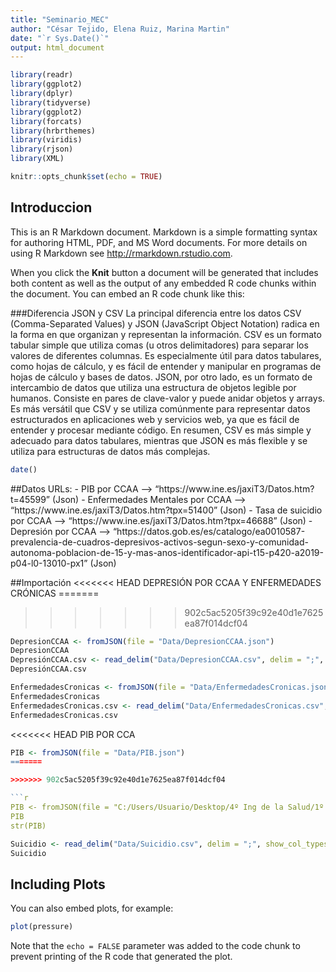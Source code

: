 ```yaml
---
title: "Seminario_MEC"
author: "César Tejido, Elena Ruiz, Marina Martin"
date: "`r Sys.Date()`"
output: html_document
---
```


```r
library(readr)
library(ggplot2)
library(dplyr)
library(tidyverse)
library(ggplot2)
library(forcats)
library(hrbrthemes)
library(viridis)
library(rjson)
library(XML)
```


```r
knitr::opts_chunk$set(echo = TRUE)
```

## Introduccion

This is an R Markdown document. Markdown is a simple formatting syntax for authoring HTML, PDF, and MS Word documents. For more details on using R Markdown see <http://rmarkdown.rstudio.com>.

When you click the **Knit** button a document will be generated that includes both content as well as the output of any embedded R code chunks within the document. You can embed an R code chunk like this:


###Diferencia JSON y CSV
La principal diferencia entre los datos CSV (Comma-Separated Values) y JSON (JavaScript Object Notation) radica en la forma en que organizan y representan la información.
CSV es un formato tabular simple que utiliza comas (u otros delimitadores) para separar los valores de diferentes columnas. Es especialmente útil para datos tabulares, como hojas de cálculo, y es fácil de entender y manipular en programas de hojas de cálculo y bases de datos.
JSON, por otro lado, es un formato de intercambio de datos que utiliza una estructura de objetos legible por humanos. Consiste en pares de clave-valor y puede anidar objetos y arrays. Es más versátil que CSV y se utiliza comúnmente para representar datos estructurados en aplicaciones web y servicios web, ya que es fácil de entender y procesar mediante código.
En resumen, CSV es más simple y adecuado para datos tabulares, mientras que JSON es más flexible y se utiliza para estructuras de datos más complejas.


 
 
```r
date()
```

##Datos
URLs:
- PIB por CCAA --> "https://www.ine.es/jaxiT3/Datos.htm?t=45599" (Json)
- Enfermedades Mentales por CCAA --> "https://www.ine.es/jaxiT3/Datos.htm?tpx=51400" (Json)
- Tasa de suicidio por CCAA --> "https://www.ine.es/jaxiT3/Datos.htm?tpx=46688" (Json)
- Depresión por CCAA --> "https://datos.gob.es/es/catalogo/ea0010587-prevalencia-de-cuadros-depresivos-activos-segun-sexo-y-comunidad-autonoma-poblacion-de-15-y-mas-anos-identificador-api-t15-p420-a2019-p04-l0-13010-px1" (Json)


##Importación
<<<<<<< HEAD
DEPRESIÓN POR CCAA Y ENFERMEDADES CRÓNICAS
=======


>>>>>>> 902c5ac5205f39c92e40d1e7625ea87f014dcf04
```r
DepresionCCAA <- fromJSON(file = "Data/DepresionCCAA.json")
DepresionCCAA
DepresiónCCAA.csv <- read_delim("Data/DepresionCCAA.csv", delim = ";", show_col_types = FALSE)
DepresiónCCAA.csv
```


```r
EnfermedadesCronicas <- fromJSON(file = "Data/EnfermedadesCronicas.json")
EnfermedadesCronicas
EnfermedadesCronicas.csv <- read_delim("Data/EnfermedadesCronicas.csv", delim = ";", show_col_types = FALSE)
EnfermedadesCronicas.csv
```

<<<<<<< HEAD
PIB POR CCA
```r
PIB <- fromJSON(file = "Data/PIB.json")
=======

>>>>>>> 902c5ac5205f39c92e40d1e7625ea87f014dcf04

```r
PIB <- fromJSON(file = "C:/Users/Usuario/Desktop/4º Ing de la Salud/1º Cuatri/Fuentes/Seminario_MEC/Data/PIB.json")
PIB
str(PIB)
```



```r
Suicidio <- read_delim("Data/Suicidio.csv", delim = ";", show_col_types = FALSE)
Suicidio

```
























## Including Plots

You can also embed plots, for example:

```r
plot(pressure)
```

Note that the `echo = FALSE` parameter was added to the code chunk to prevent printing of the R code that generated the plot.
